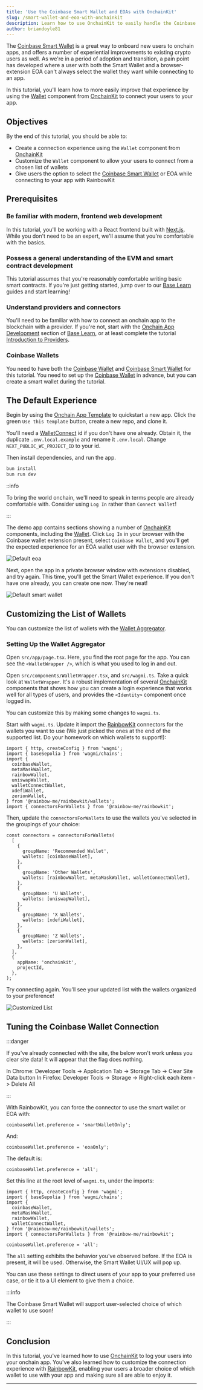 ```yaml
---
title: 'Use the Coinbase Smart Wallet and EOAs with OnchainKit'
slug: /smart-wallet-and-eoa-with-onchainkit
description: Learn how to use OnchainKit to easily handle the Coinbase Smart Wallet and EOA wallets including the Coinbase wallet, at the same time.
author: briandoyle81
---
```


The [Coinbase Smart Wallet] is a great way to onboard new users to onchain apps, and offers a number of experiential improvements to existing crypto users as well. As we're in a period of adoption and transition, a pain point has developed where a user with both the Smart Wallet and a browser-extension EOA can't always select the wallet they want while connecting to an app.

In this tutorial, you'll learn how to more easily improve that experience by using the [Wallet] component from [OnchainKit] to connect your users to your app.

## Objectives

By the end of this tutorial, you should be able to:

- Create a connection experience using the `Wallet` component from [OnchainKit]
- Customize the `Wallet` component to allow your users to connect from a chosen list of wallets
- Give users the option to select the [Coinbase Smart Wallet] or EOA while connecting to your app with RainbowKit

## Prerequisites

### Be familiar with modern, frontend web development

In this tutorial, you'll be working with a React frontend built with [Next.js]. While you don't need to be an expert, we'll assume that you're comfortable with the basics.

### Possess a general understanding of the EVM and smart contract development

This tutorial assumes that you're reasonably comfortable writing basic smart contracts. If you're just getting started, jump over to our [Base Learn] guides and start learning!

### Understand providers and connectors

You'll need to be familiar with how to connect an onchain app to the blockchain with a provider. If you're not, start with the [Onchain App Development] section of [Base Learn], or at least complete the tutorial [Introduction to Providers].

### Coinbase Wallets

You need to have both the [Coinbase Wallet] and [Coinbase Smart Wallet] for this tutorial. You need to set up the [Coinbase Wallet] in advance, but you can create a smart wallet during the tutorial.

## The Default Experience

Begin by using the [Onchain App Template] to quickstart a new app. Click the green `Use this template` button, create a new repo, and clone it.

You'll need a [WalletConnect] id if you don't have one already. Obtain it, the duplicate `.env.local.example` and rename it `.env.local`. Change `NEXT_PUBLIC_WC_PROJECT_ID` to your id.

Then install dependencies, and run the app.

```bash
bun install
bun run dev
```

::info

To bring the world onchain, we'll need to speak in terms people are already comfortable with. Consider using `Log In` rather than `Connect Wallet`!

:::

The demo app contains sections showing a number of [OnchainKit] components, including the [Wallet]. Click `Log In` in your browser with the Coinbase wallet extension present, select `Coinbase Wallet`, and you'll get the expected experience for an EOA wallet user with the browser extension.

![Default eoa](/images/smart-wallet/onchainkit-default-eoa.png)

Next, open the app in a private browser window with extensions disabled, and try again. This time, you'll get the Smart Wallet experience. If you don't have one already, you can create one now. They're neat!

![Default smart wallet](/images/smart-wallet/onchainkit-default-smart.png)

## Customizing the List of Wallets

You can customize the list of wallets with the [Wallet Aggregator].

### Setting Up the Wallet Aggregator

Open `src/app/page.tsx`. Here, you find the root page for the app. You can see the `<WalletWrapper />`, which is what you used to log in and out.

Open `src/components/WalletWrapper.tsx`, and `src/wagmi.ts`. Take a quick look at `WalletWrapper`. It's a robust implementation of several [OnchainKit] components that shows how you can create a login experience that works well for all types of users, and provides the `<Identity>` component once logged in.

You can customize this by making some changes to `wagmi.ts`.

Start with `wagmi.ts`. Update it import the [RainbowKit] connectors for the wallets you want to use (We just picked the ones at the end of the supported list. Do your homework on which wallets to support!):

```tsx
import { http, createConfig } from 'wagmi';
import { baseSepolia } from 'wagmi/chains';
import {
  coinbaseWallet,
  metaMaskWallet,
  rainbowWallet,
  uniswapWallet,
  walletConnectWallet,
  xdefiWallet,
  zerionWallet,
} from '@rainbow-me/rainbowkit/wallets';
import { connectorsForWallets } from '@rainbow-me/rainbowkit';
```

Then, update the `connectorsForWallets` to use the wallets you've selected in the groupings of your choice:

```tsx
const connectors = connectorsForWallets(
  [
    {
      groupName: 'Recommended Wallet',
      wallets: [coinbaseWallet],
    },
    {
      groupName: 'Other Wallets',
      wallets: [rainbowWallet, metaMaskWallet, walletConnectWallet],
    },
    {
      groupName: 'U Wallets',
      wallets: [uniswapWallet],
    },
    {
      groupName: 'X Wallets',
      wallets: [xdefiWallet],
    },
    {
      groupName: 'Z Wallets',
      wallets: [zerionWallet],
    },
  ],
  {
    appName: 'onchainkit',
    projectId,
  },
);
```

Try connecting again. You'll see your updated list with the wallets organized to your preference!

![Customized List](/images/smart-wallet/customized-wallet-list.png)

## Tuning the Coinbase Wallet Connection

:::danger

If you've already connected with the site, the below won't work unless you clear site data! It will appear that the flag does nothing.

In Chrome: Developer Tools -> Application Tab -> Storage Tab -> Clear Site Data button
In Firefox: Developer Tools -> Storage -> Right-click each item -> Delete All

:::

With RainbowKit, you can force the connector to use the smart wallet or EOA with:

```tsx
coinbaseWallet.preference = 'smartWalletOnly';
```

And:

```tsx
coinbaseWallet.preference = 'eoaOnly';
```

The default is:

```tsx
coinbaseWallet.preference = 'all';
```

Set this line at the root level of `wagmi.ts`, under the imports:

```tsx
import { http, createConfig } from 'wagmi';
import { baseSepolia } from 'wagmi/chains';
import {
  coinbaseWallet,
  metaMaskWallet,
  rainbowWallet,
  walletConnectWallet,
} from '@rainbow-me/rainbowkit/wallets';
import { connectorsForWallets } from '@rainbow-me/rainbowkit';

coinbaseWallet.preference = 'all';
```

The `all` setting exhibits the behavior you've observed before. If the EOA is present, it will be used. Otherwise, the Smart Wallet UI/UX will pop up.

You can use these settings to direct users of your app to your preferred use case, or tie it to a UI element to give them a choice.

:::info

The Coinbase Smart Wallet will support user-selected choice of which wallet to use soon!

:::

## Conclusion

In this tutorial, you've learned how to use [OnchainKit] to log your users into your onchain app. You've also learned how to customize the connection experience with [RainbowKit], enabling your users a broader choice of which wallet to use with your app and making sure all are able to enjoy it.

---

[Base Learn]: https://base.org/learn
[Next.js]: https://nextjs.org/
[RainbowKit]: https://rainbowkit.com/
[wagmi]: https://wagmi.sh/
[viem]: https://viem.sh/
[quick start]: https://www.rainbowkit.com/docs/installation
[WalletConnect]: https://cloud.walletconnect.com/
[smart contract development]: https://base.org/learn
[Base]: https://docs.base.org/network-information
[smart contract development]: https://base.org/camp
[`createConfig`]: https://wagmi.sh/react/api/createConfig
[Introduction to Providers]: ./intro-to-providers
[Onchain App Development]: https://docs.base.org/base-learn/docs/frontend-setup/overview
[Coinbase Wallet]: https://www.coinbase.com/wallet
[Coinbase Smart Wallet]: https://www.coinbase.com/wallet/smart-wallet
[custom wallet list]: https://www.rainbowkit.com/docs/custom-wallet-list
[OnchainKit]: https://onchainkit.xyz/?utm_source=basedocs&utm_medium=tutorials&campaign=smart-wallet-and-eoa-with-onchainkit
[Wallet]: https://onchainkit.xyz/wallet/wallet
[Onchain App Template]: https://github.com/coinbase/onchain-app-template
[Wallet Aggregator]: https://onchainkit.xyz/wallet/wallet#use-wallet-aggregator

